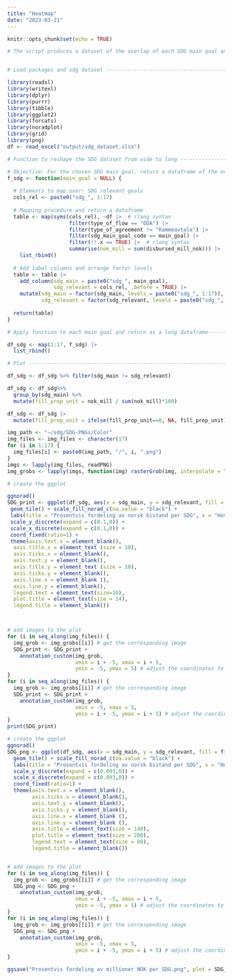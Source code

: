 ```yaml
---
title: "Heatmap"
date: "2023-03-21"
---
```


```r
knitr::opts_chunk$set(echo = TRUE)
```

```r
# The script produces a dataset of the overlap of each SDG main goal and SDG relevant goal. The overlap is measured in disbursements.


# Load packages and sdg dataset -------------------------------------------

library(readxl)
library(writexl)
library(dplyr)
library(purrr)
library(tibble)
library(ggplot2)
library(forcats)
library(noradplot)
library(grid)
library(png)
df <- read_excel("output/sdg_dataset.xlsx")

# Function to reshape the SDG dataset from wide to long ----------------------------

# Objective: For the chosen SDG main goal, return a dataframe of the overlap in disbursement with each SDG relevant goal
f_sdg <- function(main_goal = NULL) {
  
  # Elements to map over: SDG relevant goals
  cols_rel <- paste0("sdg_", 1:17)
  
  # Mapping procedure and return a dataframe
  table <- map(syms(cols_rel), ~df |>  # rlang syntax
                    filter(type_of_flow == "ODA") |> 
                    filter(type_of_agreement != "Rammeavtale") |> 
                    filter(sdg_main_goal_code == main_goal) |>
                    filter(!!.x == TRUE) |>  # rlang syntax
                    summarise(nok_mill = sum(disbursed_mill_nok))) |> 
    list_rbind()
  
  # Add label columns and arrange factor levels
  table <- table |> 
    add_column(sdg_main = paste0("sdg_", main_goal),
               sdg_relevant = cols_rel, .before = TRUE) |> 
    mutate(sdg_main = factor(sdg_main, levels = paste0("sdg_", 1:17)),
           sdg_relevant = factor(sdg_relevant, levels = paste0("sdg_", 1:17)))
  
  return(table)
}

# Apply function to each main goal and return as a long dataframe-------------------

df_sdg <- map(1:17, f_sdg) |> 
  list_rbind()

# Plot -----------------------------------------------------------------------------

```

```r
df_sdg <- df_sdg %>% filter(sdg_main != sdg_relevant)
```

```r
df_sdg <- df_sdg%>%
  group_by(sdg_main) %>%
  mutate(fill_prop_unit = nok_mill / sum(nok_mill)*100)
```

```r
df_sdg <- df_sdg |> 
  mutate(fill_prop_unit = ifelse(fill_prop_unit==0, NA, fill_prop_unit))
```

```r
img_path <- "~/sdg/SDG-PNGs/Color"
img_files <- img_files <- character(17)
for (i in 1:17) {
  img_files[i] <- paste0(img_path, "/", i, ".png")
}
imgs <- lapply(img_files, readPNG)
img_grobs <- lapply(imgs, function(img) rasterGrob(img, interpolate = TRUE, height = unit(0.1, "npc"), width = unit(0.1, "npc")))

```

```r
# create the ggplot

ggnorad()
SDG_print <- ggplot(df_sdg, aes(x = sdg_main, y = sdg_relevant, fill = fill_prop_unit)) +
 geom_tile() + scale_fill_norad_c(na.value = "black") +
 labs(title = "Prosentvis fordeling av norsk bistand per SDG", x = "Hovedmål", y = "Relevant Mål", fill = "Prosent") +
 scale_y_discrete(expand = c(0.1,0)) +
 scale_x_discrete(expand = c(0.1,0)) +
 coord_fixed(ratio=1) +
 theme(axis.text.x = element_blank(),
  axis.title.x = element_text (size = 10),
  axis.ticks.x = element_blank(),
  axis.text.y = element_blank(),
  axis.title.y = element_text (size = 10),
  axis.ticks.y = element_blank(),
  axis.line.x = element_blank (),
  axis.line.y = element_blank(),
  legend.text = element_text(size=10),
  plot.title = element_text(size = 14),
  legend.title = element_blank())



# add images to the plot
for (i in seq_along(img_files)) {
  img_grob <- img_grobs[[i]] # get the corresponding image
  SDG_print <- SDG_print +
    annotation_custom(img_grob, 
                      xmin = i + -5, xmax = i + 5, 
                      ymin = -5, ymax = 5) # adjust the coordinates to place the image within the plot area
}
for (i in seq_along(img_files)) {
  img_grob <- img_grobs[[i]] # get the corresponding image
  SDG_print <- SDG_print +
    annotation_custom(img_grob, 
                      xmin = -5, xmax = 5, 
                      ymin = i + -5, ymax = i + 5) # adjust the coordinates to place the image within the plot area
}
print(SDG_print)
```

```r
# create the ggplot
ggnorad()
SDG_png <- ggplot(df_sdg, aes(x = sdg_main, y = sdg_relevant, fill = fill_prop_unit)) + 
  geom_tile() + scale_fill_norad_c(na.value = "black") + 
  labs(title = "Prosentvis fordeling av norsk bistand per SDG", x = "Hovedmål", y = "Relevant mål", fill = "Prosent") + 
  scale_y_discrete(expand = c(0.093,0)) +
  scale_x_discrete(expand = c(0.093,0)) +
  coord_fixed(ratio=1) +
  theme(axis.text.x = element_blank(),
        axis.ticks.x = element_blank(),
        axis.text.y = element_blank(),
        axis.ticks.y = element_blank(),
        axis.line.x = element_blank (),
        axis.line.y = element_blank (),
        axis.title = element_text(size = 140),
        plot.title = element_text(size = 200),
        legend.text = element_text(size = 80),
        legend.title = element_blank())


# add images to the plot
for (i in seq_along(img_files)) {
  img_grob <- img_grobs[[i]] # get the corresponding image
  SDG_png <- SDG_png +
    annotation_custom(img_grob, 
                      xmin = i + -5, xmax = i + 5, 
                      ymin = -5, ymax = 5) # adjust the coordinates to place the image within the plot area
}
for (i in seq_along(img_files)) {
  img_grob <- img_grobs[[i]] # get the corresponding image
  SDG_png <- SDG_png +
    annotation_custom(img_grob, 
                      xmin = -5, xmax = 5, 
                      ymin = i + -5, ymax = i + 5) # adjust the coordinates to place the image within the plot area
}
```

```r
ggsave("Prosentvis fordeling av millioner NOK per SDG.png", plot = SDG_png, dpi = 1000)
```










